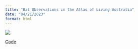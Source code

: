 ```yaml
---
title: "Bat Observations in the Atlas of Living Australia"
date: "04/21/2023"
format: html
---
```



![](bats.png)

:::{.column-margin}

[Code](https://github.com/AtlasOfLivingAustralia/science/blob/main/comms/2023-04-14_bat-appreciation-day/bat-map.qmd)

:::

